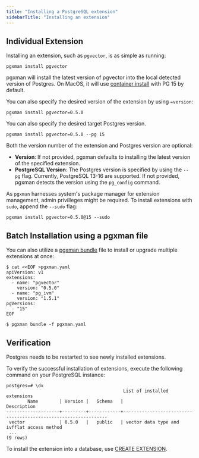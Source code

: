```yaml
---
title: "Installing a PostgreSQL extension"
sidebarTitle: "Installing an extension"
---
```


## Individual Extension

Installing an extension, such as `pgvector`, is as simple as running:

```console
pgxman install pgvector
```

pgxman will install the latest version of pgvector into the local detected version of Postgres. On MacOS, it will use
[container install](container) with PG 15 by default.

You can also specify the desired version of the extension by using `=version`:

```console
pgxman install pgvector=0.5.0
```

You can also specify the desired target Postgres version.

```console
pgxman install pgvector=0.5.0 --pg 15
```

Both the version number of the extension and Postgres version are optional:

* **Version**: If not provided, pgxman defaults to installing the latest version of the specified extension.
* **PostgreSQL Version**: The Postgres version is specified by using the `--pg` flag. Currently, PostgreSQL 13-16 are supported. If not provided, pgxman detects the version using the `pg_config` command.

As `pgxman` harnesses system's package manager for extension management,
admin privilleges might be required. To install extensions with `sudo`,
append the `--sudo` flag:

```console
pgxman install pgvector=0.5.0@15 --sudo
```

## Batch Installation using a pgxman file

You can also utilize a [pgxman bundle](spec/bundle) file to install or upgrade
multiple extensions at once:

```console
$ cat <<EOF >pgxman.yaml
apiVersion: v1
extensions:
  - name: "pgvector"
    version: "0.5.0"
  - name: "pg_ivm"
    version: "1.5.1"
pgVersions:
  - "15"
EOF

$ pgxman bundle -f pgxman.yaml
```

## Verification

<Warning>Postgres needs to be restarted to see newly installed extensions.</Warning>

To verify the successful installation of extensions, execute the following
command on your PostgreSQL instance:

```psql
postgres=# \dx
                                            List of installed extensions
        Name        | Version |   Schema   |                              Description
--------------------+---------+------------+----------------------------------------------------------------
 vector             | 0.5.0   |   public   | vector data type and ivfflat access method
 ...
(9 rows)
```

To install the extension into a database, use [CREATE
EXTENSION](https://www.postgresql.org/docs/current/sql-createextension.html).

